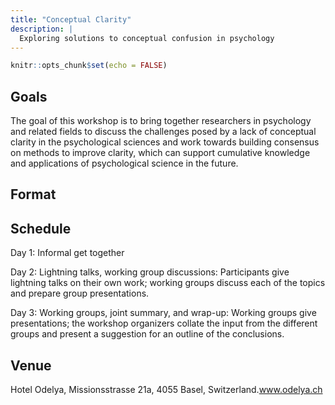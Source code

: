 ```yaml
---
title: "Conceptual Clarity"
description: |
  Exploring solutions to conceptual confusion in psychology
---
```


```r
knitr::opts_chunk$set(echo = FALSE)
```

## Goals

The goal of this workshop is to bring together researchers in psychology and related fields to discuss the challenges posed by a lack of conceptual clarity in the psychological sciences and work towards building consensus on methods to improve clarity, which can support cumulative knowledge and applications of psychological science in the future.

## Format

## Schedule

Day 1: Informal get together

Day 2: Lightning talks, working group discussions: Participants give lightning talks on their own work; working groups discuss each of the topics and prepare group presentations. 

Day 3: Working groups, joint summary, and wrap-up: Working groups give presentations; the workshop organizers collate the input from the different groups and present a suggestion for an outline of the conclusions.

## Venue

Hotel Odelya,  Missionsstrasse 21a, 4055 Basel, Switzerland.[www.odelya.ch](https://www.odelya.ch/en/hotel)
